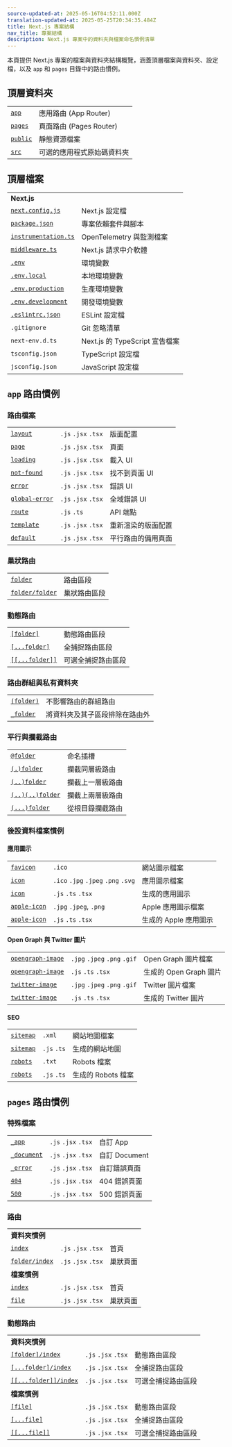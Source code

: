 ```yaml
---
source-updated-at: 2025-05-16T04:52:11.000Z
translation-updated-at: 2025-05-25T20:34:35.484Z
title: Next.js 專案結構
nav_title: 專案結構
description: Next.js 專案中的資料夾與檔案命名慣例清單
---
```


本頁提供 Next.js 專案的檔案與資料夾結構概覽，涵蓋頂層檔案與資料夾、設定檔，以及 `app` 和 `pages` 目錄中的路由慣例。

## 頂層資料夾

|                                                                          |                                    |
| ------------------------------------------------------------------------ | ---------------------------------- |
| [`app`](/docs/app/building-your-application/routing)                     | 應用路由 (App Router)              |
| [`pages`](/docs/pages/building-your-application/routing)                 | 頁面路由 (Pages Router)            |
| [`public`](/docs/app/building-your-application/optimizing/static-assets) | 靜態資源檔案                       |
| [`src`](/docs/app/building-your-application/configuring/src-directory)   | 可選的應用程式原始碼資料夾         |

## 頂層檔案

|                                                                                             |                                         |
| ------------------------------------------------------------------------------------------- | --------------------------------------- |
| **Next.js**                                                                                 |                                         |
| [`next.config.js`](/docs/app/api-reference/next-config-js)                                  | Next.js 設定檔                          |
| [`package.json`](/docs/getting-started/installation#manual-installation)                    | 專案依賴套件與腳本                     |
| [`instrumentation.ts`](/docs/app/building-your-application/optimizing/instrumentation)      | OpenTelemetry 與監測檔案               |
| [`middleware.ts`](/docs/app/building-your-application/routing/middleware)                   | Next.js 請求中介軟體                    |
| [`.env`](/docs/app/building-your-application/configuring/environment-variables)             | 環境變數                                |
| [`.env.local`](/docs/app/building-your-application/configuring/environment-variables)       | 本地環境變數                            |
| [`.env.production`](/docs/app/building-your-application/configuring/environment-variables)  | 生產環境變數                            |
| [`.env.development`](/docs/app/building-your-application/configuring/environment-variables) | 開發環境變數                            |
| [`.eslintrc.json`](/docs/app/building-your-application/configuring/eslint)                  | ESLint 設定檔                           |
| `.gitignore`                                                                                | Git 忽略清單                            |
| `next-env.d.ts`                                                                             | Next.js 的 TypeScript 宣告檔案          |
| `tsconfig.json`                                                                             | TypeScript 設定檔                       |
| `jsconfig.json`                                                                             | JavaScript 設定檔                       |

## `app` 路由慣例

### 路由檔案

|                                                                                 |                     |                              |
| ------------------------------------------------------------------------------- | ------------------- | ---------------------------- |
| [`layout`](/docs/app/api-reference/file-conventions/layout)                     | `.js` `.jsx` `.tsx` | 版面配置                     |
| [`page`](/docs/app/api-reference/file-conventions/page)                         | `.js` `.jsx` `.tsx` | 頁面                         |
| [`loading`](/docs/app/api-reference/file-conventions/loading)                   | `.js` `.jsx` `.tsx` | 載入 UI                      |
| [`not-found`](/docs/app/api-reference/file-conventions/not-found)               | `.js` `.jsx` `.tsx` | 找不到頁面 UI                |
| [`error`](/docs/app/api-reference/file-conventions/error)                       | `.js` `.jsx` `.tsx` | 錯誤 UI                      |
| [`global-error`](/docs/app/api-reference/file-conventions/error#global-errorjs) | `.js` `.jsx` `.tsx` | 全域錯誤 UI                  |
| [`route`](/docs/app/api-reference/file-conventions/route)                       | `.js` `.ts`         | API 端點                     |
| [`template`](/docs/app/api-reference/file-conventions/template)                 | `.js` `.jsx` `.tsx` | 重新渲染的版面配置           |
| [`default`](/docs/app/api-reference/file-conventions/default)                   | `.js` `.jsx` `.tsx` | 平行路由的備用頁面           |

### 巢狀路由

|                                                                              |                      |
| ---------------------------------------------------------------------------- | -------------------- |
| [`folder`](/docs/app/building-your-application/routing#route-segments)       | 路由區段             |
| [`folder/folder`](/docs/app/building-your-application/routing#nested-routes) | 巢狀路由區段         |

### 動態路由

|                                                                                                           |                                  |
| --------------------------------------------------------------------------------------------------------- | -------------------------------- |
| [`[folder]`](/docs/app/building-your-application/routing/dynamic-routes#convention)                       | 動態路由區段                     |
| [`[...folder]`](/docs/app/building-your-application/routing/dynamic-routes#catch-all-segments)            | 全捕捉路由區段                   |
| [`[[...folder]]`](/docs/app/building-your-application/routing/dynamic-routes#optional-catch-all-segments) | 可選全捕捉路由區段               |

### 路由群組與私有資料夾

|                                                                                     |                                                  |
| ----------------------------------------------------------------------------------- | ------------------------------------------------ |
| [`(folder)`](/docs/app/building-your-application/routing/route-groups#convention)   | 不影響路由的群組路由                             |
| [`_folder`](/docs/app/building-your-application/routing/colocation#private-folders) | 將資料夾及其子區段排除在路由外                   |

### 平行與攔截路由

|                                                                                                |                            |
| ---------------------------------------------------------------------------------------------- | -------------------------- |
| [`@folder`](/docs/app/building-your-application/routing/parallel-routes#convention)            | 命名插槽                   |
| [`(.)folder`](/docs/app/building-your-application/routing/intercepting-routes#convention)      | 攔截同層級路由             |
| [`(..)folder`](/docs/app/building-your-application/routing/intercepting-routes#convention)     | 攔截上一層級路由           |
| [`(..)(..)folder`](/docs/app/building-your-application/routing/intercepting-routes#convention) | 攔截上兩層級路由           |
| [`(...)folder`](/docs/app/building-your-application/routing/intercepting-routes#convention)    | 從根目錄攔截路由           |

### 後設資料檔案慣例

#### 應用圖示

|                                                                                                                 |                                     |                          |
| --------------------------------------------------------------------------------------------------------------- | ----------------------------------- | ------------------------ |
| [`favicon`](/docs/app/api-reference/file-conventions/metadata/app-icons#favicon)                                | `.ico`                              | 網站圖示檔案             |
| [`icon`](/docs/app/api-reference/file-conventions/metadata/app-icons#icon)                                      | `.ico` `.jpg` `.jpeg` `.png` `.svg` | 應用圖示檔案             |
| [`icon`](/docs/app/api-reference/file-conventions/metadata/app-icons#generate-icons-using-code-js-ts-tsx)       | `.js` `.ts` `.tsx`                  | 生成的應用圖示           |
| [`apple-icon`](/docs/app/api-reference/file-conventions/metadata/app-icons#apple-icon)                          | `.jpg` `.jpeg`, `.png`              | Apple 應用圖示檔案       |
| [`apple-icon`](/docs/app/api-reference/file-conventions/metadata/app-icons#generate-icons-using-code-js-ts-tsx) | `.js` `.ts` `.tsx`                  | 生成的 Apple 應用圖示    |

#### Open Graph 與 Twitter 圖片

|                                                                                                                             |                              |                            |
| --------------------------------------------------------------------------------------------------------------------------- | ---------------------------- | -------------------------- |
| [`opengraph-image`](/docs/app/api-reference/file-conventions/metadata/opengraph-image#opengraph-image)                      | `.jpg` `.jpeg` `.png` `.gif` | Open Graph 圖片檔案        |
| [`opengraph-image`](/docs/app/api-reference/file-conventions/metadata/opengraph-image#generate-images-using-code-js-ts-tsx) | `.js` `.ts` `.tsx`           | 生成的 Open Graph 圖片     |
| [`twitter-image`](/docs/app/api-reference/file-conventions/metadata/opengraph-image#twitter-image)                          | `.jpg` `.jpeg` `.png` `.gif` | Twitter 圖片檔案           |
| [`twitter-image`](/docs/app/api-reference/file-conventions/metadata/opengraph-image#generate-images-using-code-js-ts-tsx)   | `.js` `.ts` `.tsx`           | 生成的 Twitter 圖片        |

#### SEO

|                                                                                             |             |                       |
| ------------------------------------------------------------------------------------------- | ----------- | --------------------- |
| [`sitemap`](/docs/app/api-reference/file-conventions/metadata/sitemap#static-sitemapxml)    | `.xml`      | 網站地圖檔案          |
| [`sitemap`](/docs/app/api-reference/file-conventions/metadata/sitemap#generate-a-sitemap)   | `.js` `.ts` | 生成的網站地圖        |
| [`robots`](/docs/app/api-reference/file-conventions/metadata/robots#static-robotstxt)       | `.txt`      | Robots 檔案           |
| [`robots`](/docs/app/api-reference/file-conventions/metadata/robots#generate-a-robots-file) | `.js` `.ts` | 生成的 Robots 檔案    |

## `pages` 路由慣例

### 特殊檔案

|                                                                                                             |                     |                   |
| ----------------------------------------------------------------------------------------------------------- | ------------------- | ----------------- |
| [`_app`](/docs/pages/building-your-application/routing/custom-app)                                          | `.js` `.jsx` `.tsx` | 自訂 App          |
| [`_document`](/docs/pages/building-your-application/routing/custom-document)                                | `.js` `.jsx` `.tsx` | 自訂 Document     |
| [`_error`](/docs/pages/building-your-application/routing/custom-error#more-advanced-error-page-customizing) | `.js` `.jsx` `.tsx` | 自訂錯誤頁面      |
| [`404`](/docs/pages/building-your-application/routing/custom-error#404-page)                                | `.js` `.jsx` `.tsx` | 404 錯誤頁面      |
| [`500`](/docs/pages/building-your-application/routing/custom-error#500-page)                                | `.js` `.jsx` `.tsx` | 500 錯誤頁面      |

### 路由

|                                                                                                |                     |             |
| ---------------------------------------------------------------------------------------------- | ------------------- | ----------- |
| **資料夾慣例**                                                                                 |                     |             |
| [`index`](/docs/pages/building-your-application/routing/pages-and-layouts#index-routes)        | `.js` `.jsx` `.tsx` | 首頁        |
| [`folder/index`](/docs/pages/building-your-application/routing/pages-and-layouts#index-routes) | `.js` `.jsx` `.tsx` | 巢狀頁面    |
| **檔案慣例**                                                                                   |                     |             |
| [`index`](/docs/pages/building-your-application/routing/pages-and-layouts#index-routes)        | `.js` `.jsx` `.tsx` | 首頁        |
| [`file`](/docs/pages/building-your-application/routing/pages-and-layouts)                      | `.js` `.jsx` `.tsx` | 巢狀頁面    |

### 動態路由

|                                                                                                                   |                     |                                  |
| ----------------------------------------------------------------------------------------------------------------- | ------------------- | -------------------------------- |
| **資料夾慣例**                                                                                                    |                     |                                  |
| [`[folder]/index`](/docs/pages/building-your-application/routing/dynamic-routes)                                  | `.js` `.jsx` `.tsx` | 動態路由區段                     |
| [`[...folder]/index`](/docs/pages/building-your-application/routing/dynamic-routes#catch-all-segments)            | `.js` `.jsx` `.tsx` | 全捕捉路由區段                   |
| [`[[...folder]]/index`](/docs/pages/building-your-application/routing/dynamic-routes#optional-catch-all-segments) | `.js` `.jsx` `.tsx` | 可選全捕捉路由區段               |
| **檔案慣例**                                                                                                      |                     |                                  |
| [`[file]`](/docs/pages/building-your-application/routing/dynamic-routes)                                          | `.js` `.jsx` `.tsx` | 動態路由區段                     |
| [`[...file]`](/docs/pages/building-your-application/routing/dynamic-routes#catch-all-segments)                    | `.js` `.jsx` `.tsx` | 全捕捉路由區段                   |
| [`[[...file]]`](/docs/pages/building-your-application/routing/dynamic-routes#optional-catch-all-segments)         | `.js` `.jsx` `.tsx` | 可選全捕捉路由區段               |